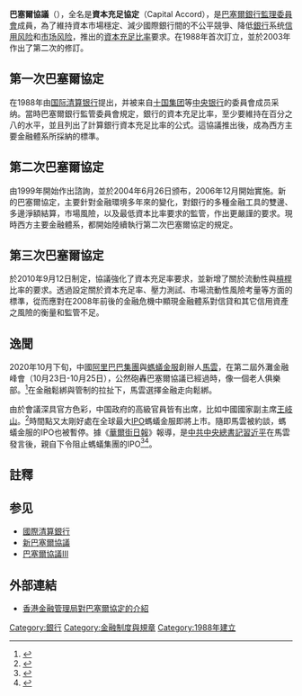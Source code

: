 '''巴塞爾協議'''（{{lang-en|Basel Accords}}），全名是'''資本充足協定'''（Capital Accord）{{efn|name=Spelling|
The Basel Committee is named after the city of [[Basel|Basel, Switzerland]]. In early publications, the Committee sometimes used the British spelling "Basle" or the French spelling "Bâle," names that are sometimes still used in the media. More recently, the Committee has deferred to the predominantly German-speaking population of the region and used the spelling "Basel", which is also a common spelling in [[English_language|English]].}}，是[[巴塞爾銀行監理委員會|巴塞爾銀行監理委員會]]成員，為了維持資本市場穩定、減少國際銀行間的不公平競爭、降低[[銀行|銀行]]系统[[信用风险|信用风险]]和[[市场风险|市场风险]]，推出的[[資本充足比率|資本充足比率]]要求。在1988年首次訂立，並於2003年作出了第二次的修訂。

==第一次巴塞爾協定==
{{main|巴塞爾資本協定}}
在1988年由[[国际清算银行|国际清算银行]]提出，并被来自[[十国集团|十国集团]]等[[中央银行|中央银行]]的委員會成员采纳。當時巴塞爾銀行監管委員會規定，銀行的資本充足比率，至少要維持在百分之八的水平，並且列出了計算銀行資本充足比率的公式。這協議推出後，成為西方主要金融體系所採納的標準。

==第二次巴塞爾協定==
{{main|新巴塞爾資本協定}}
由1999年開始作出諮詢，並於2004年6月26日颁布，2006年12月開始實施。新的巴塞爾協定，主要針對金融環境多年來的變化，對銀行的多種金融工具的雙邊、多邊淨額結算，市場風險，以及最低資本比率要求的監管，作出更嚴謹的要求。現時西方主要金融體系，都開始陸續執行第二次巴塞爾協定的規定。

==第三次巴塞爾協定==
{{main|巴塞爾協議III}}於2010年9月12日制定，協議強化了資本充足率要求，並新增了關於流動性與[[資金槓桿|槓桿]]比率的要求。透過設定關於資本充足率、壓力測試、市場流動性風險考量等方面的標準，從而應對在2008年前後的金融危機中顯現金融體系對信貸和其它信用資產之風險的衡量和監管不足。

==逸聞==
2020年10月下旬，中國[[阿里巴巴集團|阿里巴巴集團]]與[[螞蟻金服|螞蟻金服]]創辦人[[馬雲|馬雲]]，在第二屆外灘金融峰會（10月23日-10月25日），公然砲轟巴塞爾協議已經過時，像一個老人俱樂部。<ref>{{Cite web |url=https://finance.sina.cn/tech/2020-10-24/detail-iiznezxr7824300.d.html?fromtech=1&from=wap |title=存档副本 |access-date=2020-11-07 |archive-date=2020-11-12 |archive-url=https://web.archive.org/web/20201112220116/https://finance.sina.cn/tech/2020-10-24/detail-iiznezxr7824300.d.html?fromtech=1&from=wap |dead-url=no }}</ref>在金融鬆綁與管制的拉扯下，馬雲選擇金融走向鬆綁。

由於會議深具官方色彩，中国政府的高級官員皆有出席，比如中國國家副主席[[王岐山|王岐山]]。<ref>{{Cite web |url=http://www.bundsummit.org/ |title=存档副本 |access-date=2020-11-07 |archive-date=2020-11-13 |archive-url=https://web.archive.org/web/20201113153527/http://www.bundsummit.org/ |dead-url=no }}</ref>時間點又太剛好處在全球最大[[首次公开募股|IPO]]螞蟻金服即將上市。隨即馬雲被約談，螞蟻金服的IPO也被暫停。據《[[華爾街日報|華爾街日報]]》報導，是[[中國共產黨中央委員會總書記|中共中央總書記]][[習近平|習近平]]在馬雲發言後，親自下令阻止螞蟻集團的IPO<ref>{{cite web |title=China’s President Xi Jinping Personally Scuttled Jack Ma’s Ant IPO |url=https://www.wsj.com/articles/china-president-xi-jinping-halted-jack-ma-ant-ipo-11605203556 |work=The Wall Street Journal |author=Jing Yang and Lingling Wei |date=2020-11-12 |access-date=2020-11-15 |archive-date=2020-11-13 |archive-url=https://web.archive.org/web/20201113061215/https://www.wsj.com/articles/china-president-xi-jinping-halted-jack-ma-ant-ipo-11605203556 |dead-url=no }}</ref><ref>{{cite news |title=《華爾街日報》：習近平親自阻止了螞蟻集團的IPO |url=https://www.rfi.fr/cn/%E4%B8%AD%E5%9C%8B/20201112-%E8%8F%AF%E7%88%BE%E8%A1%97%E6%97%A5%E5%A0%B1-%E7%BF%92%E8%BF%91%E5%B9%B3%E8%A6%AA%E8%87%AA%E9%98%BB%E6%AD%A2%E4%BA%86%E8%9E%9E%E8%9F%BB%E9%9B%86%E5%9C%98ipo |publisher=法國國際廣播電台 |date=2020-11-13 |accessdate=2020-11-15 |archive-date=2021-01-04 |archive-url=https://web.archive.org/web/20210104065924/https://www.rfi.fr/cn/%E4%B8%AD%E5%9C%8B/20201112-%E8%8F%AF%E7%88%BE%E8%A1%97%E6%97%A5%E5%A0%B1-%E7%BF%92%E8%BF%91%E5%B9%B3%E8%A6%AA%E8%87%AA%E9%98%BB%E6%AD%A2%E4%BA%86%E8%9E%9E%E8%9F%BB%E9%9B%86%E5%9C%98ipo |dead-url=no }}</ref>。

==註釋==
{{notelist}}

==参见==
*[[國際清算銀行|國際清算銀行]]
*[[新巴塞爾協議|新巴塞爾協議]] 
*[[巴塞爾協議III|巴塞爾協議III]]

==外部連結==
*[https://web.archive.org/web/20160428150840/http://www.hkma.gov.hk/chi/key-functions/banking-stability/basel-3.shtml 香港金融管理局對巴塞爾協定的介紹]

[[Category:銀行|Category:銀行]]
[[Category:金融制度與規章|Category:金融制度與規章]]
[[Category:1988年建立|Category:1988年建立]]